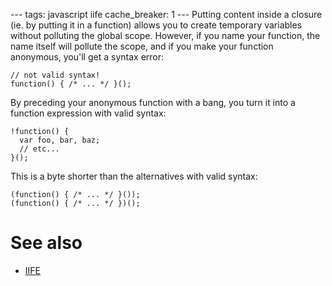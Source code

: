 ---
tags: javascript iife
cache_breaker: 1
---
Putting content inside a closure (ie. by putting it in a function) allows you to create temporary variables without polluting the global scope. However, if you name your function, the name itself will pollute the scope, and if you make your function anonymous, you'll get a syntax error:

<pre lang="javascript">// not valid syntax!
function() { /* ... */ }();
</pre>

By preceding your anonymous function with a bang, you turn it into a function expression with valid syntax:

<pre lang="javascript">!function() {
  var foo, bar, baz;
  // etc...
}();</pre>

This is a byte shorter than the alternatives with valid syntax:

<pre lang="javascript">(function() { /* ... */ }());
(function() { /* ... */ })();</pre>

= See also =

* [[IIFE]]
